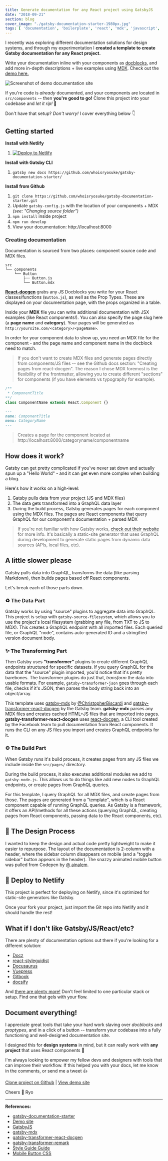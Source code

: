 ```yaml
---
title: Generate documentation for any React project using GatsbyJS
date: "2018-09-21"
section: blog
cover_image: "./gatsby-documentation-starter-1980px.jpg"
tags: [ 'documentation', 'boilerplate', 'react', 'mdx', 'javascript', 'jsx', 'guide' ]
---
```


I recently was exploring different documentation solutions for design systems, and through my experimentation I **created a template to create Gatsby documentation for any React project.**

Write your documentation inline with your components as [docblocks](http://usejsdoc.org/), and add more in-depth descriptions + live examples using [MDX](https://github.com/mdx-js/mdx). Check out the [demo here.](https://gatsby-documentation-starter.netlify.com)

<img src="./screenshot.png" alt="Screenshot of demo documentation site" />

If you're code is *already* documented, and your components are located in `src/components` -- then **you're good to go!** Clone this project into your codebase and *let it rip!* 🚀

Don't have that setup? *Don't worry!* I cover everything below 👇

## Getting started

**Install with Netlify**

1. [![Deploy to Netlify](https://www.netlify.com/img/deploy/button.svg)](https://app.netlify.com/start/deploy?repository=https://github.com/whoisryosuke/gatsby-documentation-starter/tree/example)

**Install with Gatsby CLI**

1. `gatsby new docs https://github.com/whoisryosuke/gatsby-documentation-starter/`

**Install from Github**

1. `git clone https://github.com/whoisryosuke/gatsby-documentation-starter.git`
1. Update `gatsby-config.js` with the location of your components + MDX _(see: "Changing source folder")_
1. `npm install` inside project
1. `npm run develop`
1. View your documentation: http://localhost:8000

### Creating documentation

Documentation is sourced from two places: component source code and MDX files.

```
src
└── components
    └── Button
        ├── Button.js
        └── Button.mdx
```

[**React-docgen**](https://github.com/reactjs/react-docgen) grabs any JS Docblocks you write for your React classes/functions (`Button.js`), as well as the Prop Types. These are displayed on your documentation page, with the props organized in a table.

Inside your **MDX** file you can write additional documentation with JSX examples (like React components!). You can also specify the page slug here (a **page name** and **category**). Your pages will be generated as `http://yoursite.com/<category>/<pageName>`.

In order for your component data to show up, you need an MDX file for the component - and the page name and component name in the docblock need to match. 

> If you don't want to create MDX files and generate pages directly from components/JS files -- see the Github docs section: "Creating pages from react-docgen". The reason I chose MDX foremost is the flexibility of the frontmatter, allowing you to create different "sections" for components (if you have elements vs typography for example).

```js
/**
 * ComponentTitle
**/
class ComponentName extends React.Component {}
```

```md
---
name: ComponentTitle
menu: CategoryName
---
```

> Creates a page for the component located at http://localhost:8000/categoryname/componentname

## How does it work?

Gatsby can get pretty complicated if you've never sat down and actually spun up a "Hello World" - and it can get even more complex when building a blog. 

Here's how it works on a high-level: 

1. Gatsby pulls data from your project (JS and MDX files)
1. The data gets transformed into a GraphQL data layer
1. During the build process, Gatsby generates pages for each component using the MDX files. The pages are React components that query GraphQL for our component's documentation + parsed MDX

> If you're not familiar with how Gatsby works, [check out their website](http://gatsby.org) for more info. It's basically a static-site generator that uses GraphQL during development to generate static pages from dynamic data sources (APIs, local files, etc). 

## A little slower please

Gatsby pulls data into GraphQL, transforms the data (like parsing Markdown), then builds pages based off React components.

Let's break each of those parts down.

### ♻️ The Data Part

Gatsby works by using "source" plugins to aggregate data into GraphQL. This project is setup with `gatsby-source-filesystem`, which allows you to use the project's local filesystem (grabbing any file, from TXT to JS to MDX). This creates a GraphQL endpoint with all imported files. Each queried file, or GraphQL "node", contains auto-generated ID and a stringified version document body. 

### ✨ The Transforming Part

Then Gatsby uses **"transformer"** plugins to create different GraphQL endpoints structured for specific datasets. If you query GraphQL for the data that the "source" plugin imported, you'd notice that it's pretty barebones. The transformer plugins do just that, *transform* the data into usable formats. For example, `gatsby-transformer-json` goes through each file, checks if it's JSON, then parses the body string back into an object/array.

This template uses [gatsby-mdx](https://github.com/ChristopherBiscardi/gatsby-mdx/) by [@ChristopherBiscardi](https://github.com/ChristopherBiscardi/) and [gatsby-transformer-react-docgen](https://github.com/gatsbyjs/gatsby/tree/master/packages/gatsby-transformer-react-docgen) by the Gatsby team. **gatsby-mdx** parses any MDX files and creates cached HTML+JS files that are imported into pages. **gatsby-transformer-react-docgen** uses [react-docgen](https://github.com/reactjs/react-docgen), a CLI tool created by the Facebook team to pull documentation from React components. It runs the CLI on any JS files you import and creates GraphQL endpoints for it.

### ⚙️ The Build Part

When Gatsby runs it's build process, it creates pages from any JS files we include inside the `src/pages/` directory. 

During the build process, it also executes additional modules we add to `gatsby-node.js`. This allows us to do things like add new nodes to GraphQL endpoints, or create pages from GraphQL queries.

For this template, I query GraphQL for all MDX files, and create pages from those. The pages are generated from a "template", which is a React component capable of running GraphQL queries. As Gatsby is a framework, it offers an API/methods for all these actions (querying GraphQL, creating pages from React components, passing data to the React components, etc).

## 🎨 The Design Process

I wanted to keep the design and actual code pretty lightweight to make it easier to repurpose. The layout of the documentation is 2-column with a header, where the sidebar column disappears on mobile (and a "toggle sidebar" button appears in the header). The snazzy animated mobile button was pulled from Codepen by [@ ainalem](https://codepen.io/ainalem/).

## 🚀 Deploy to Netlify

This project is perfect for deploying on Netlify, since it's optimized for static-site generators like Gatsby. 

Once your fork your project, just import the Git repo into Netlify and it should handle the rest!

## What if I don't like Gatsby/JS/React/etc?

There are plenty of documentation options out there if you're looking for a different solution:

* [Docz](https://github.com/pedronauck/docz/)
* [react-styleguidist](https://github.com/styleguidist/react-styleguidist)
* [Docusaurus](https://docusaurus.io/)
* [Vuepress](https://vuepress.vuejs.org/)
* [Gitbook](https://www.gitbook.com/)
* [docsify](https://github.com/docsifyjs/docsify)

And [there are plenty more!](https://github.com/topics/documentation) Don't feel limited to one particular stack or setup. Find one that gels with your flow.

## Document everything!

I appreciate great tools that take your hard work slaving over *docblocks* and *proptypes*, and in a click of a button -- transform your codebase into a fully functioning and well-designed documentation site. 

I designed this for **design systems** in mind, but it can really work with **any project** that uses React components 🙌

I'm always looking to empower my fellow devs and designers with tools that can improve their workflow. If this helped you with your docs, let me know in the comments, or send me a tweet 👍

[Clone project on Github](https://github.com/whoisryosuke/gatsby-documentation-starter) | [View demo site](https://gatsby-documentation-starter.netlify.com)

Cheers 🍻
Ryo

***

**References:**


- [gatsby-documentation-starter](https://github.com/whoisryosuke/gatsby-documentation-starter)
- [Demo site](https://gatsby-documentation-starter.netlify.com)
- [GatsbyJS](http://gatsby.org)
- [gatsby-mdx](https://github.com/ChristopherBiscardi/gatsby-mdx/)
- [gatsby-transformer-react-docgen](https://github.com/gatsbyjs/gatsby/tree/master/packages/gatsby-transformer-react-docgen)
- [gatsby-transformer-remark](https://github.com/gatsbyjs/gatsby/tree/master/packages/gatsby-transformer-remark)
- [Style Guide Guide](http://bradfrost.github.io/style-guide-guide/)
- [Mobile Button CSS](https://codepen.io/ainalem/pen/LJYRxz)
